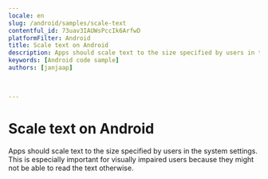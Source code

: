 ```yaml
---
locale: en
slug: /android/samples/scale-text
contentful_id: 73uav3IAUWsPccIk6ArfwD
platformFilter: Android
title: Scale text on Android
description: Apps should scale text to the size specified by users in the system settings.
keywords: [Android code sample]
authors: [janjaap]


	
---
```


# Scale text on Android

Apps should scale text to the size specified by users in the system settings. This is especially important for visually impaired users because they might not be able to read the text otherwise.

<CodeSample id="text-scale" locale="en" platform="android"/>